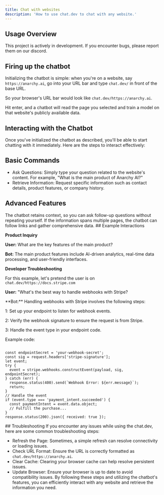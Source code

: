 ---
title: Chat with websites
description: 'How to use chat.dev to chat with any website.'
---
## Usage Overview

<Info>This project is actively in development. If you encounter bugs, please report them on our discord.</Info>

## Firing up the chatbot

Initializing the chatbot is simple: when you're on a website, say ```https://anarchy.ai```, go into your URL bar and type ```chat.dev/``` in front of the base URL.

So your browser's URL bar would look like ```chat.dev/https://anarchy.ai```.

Hit enter, and a chatbot will read the page you selected and train a model on that website's publicly available data.

## Interacting with the Chatbot
Once you've initialized the chatbot as described, you'll be able to start chatting with it immediately. Here are the steps to interact effectively:

## Basic Commands
- Ask Questions: Simply type your question related to the website's content. For example, "What is the main product of Anarchy AI?"
- Retrieve Information: Request specific information such as contact details, product features, or company history.

## Advanced Features
<CardGroup cols={2}>
  <Card title="Contextual Understanding">
    The chatbot retains context, so you can ask follow-up questions without repeating yourself.
  </Card>
  <Card title="Multi-Page Navigation">
    If the information spans multiple pages, the chatbot can follow links and gather comprehensive data.
  </Card>
</CardGroup>
## Example Interactions

**Product Inquiry**

<Card>**User:** What are the key features of the main product?</Card>

<Card>**Bot:** The main product features include AI-driven analytics, real-time data processing, and user-friendly interfaces.</Card>

**Developer Troubleshooting**

For this example, let's pretend the user is on ```chat.dev/https://docs.stripe.com```

<Card> **User:** "What's the best way to handle webhooks with Stripe? </Card>

<Card>
**Bot:**
Handling webhooks with Stripe involves the following steps:

1: Set up your endpoint to listen for webhook events.

2: Verify the webhook signature to ensure the request is from Stripe.

3: Handle the event type in your endpoint code.

Example code:

```Javascript: Javascript

const endpointSecret = 'your-webhook-secret';
const sig = request.headers['stripe-signature'];
let event;
try {
  event = stripe.webhooks.constructEvent(payload, sig, endpointSecret);
} catch (err) {
  response.status(400).send(`Webhook Error: ${err.message}`);
  return;
}
// Handle the event
if (event.type === 'payment_intent.succeeded') {
  const paymentIntent = event.data.object;
  // Fulfill the purchase...
}
response.status(200).json({ received: true });
```
</Card>
## Troubleshooting
If you encounter any issues while using the chat.dev, here are some common troubleshooting steps:

- Refresh the Page: Sometimes, a simple refresh can resolve connectivity or loading issues.
- Check URL Format: Ensure the URL is correctly formatted as ```chat.dev/https://anarchy.ai```.
- Clear Cache: Clearing your browser cache can help resolve persistent issues.
- Update Browser: Ensure your browser is up to date to avoid compatibility issues.
By following these steps and utilizing the chatbot's features, you can efficiently interact with any website and retrieve the information you need.